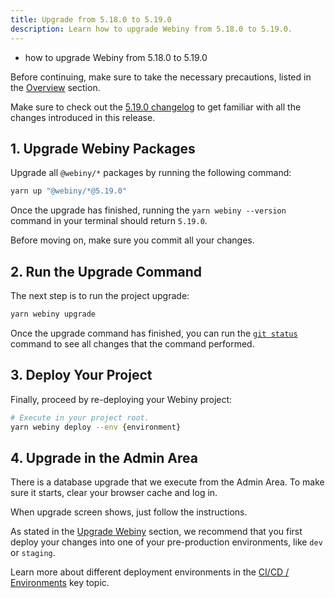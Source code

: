 ```yaml
---
title: Upgrade from 5.18.0 to 5.19.0
description: Learn how to upgrade Webiny from 5.18.0 to 5.19.0.
---
```



<Alert type="success" title="What you’ll learn">

- how to upgrade Webiny from 5.18.0 to 5.19.0

</Alert>

<Alert type="danger">

Before continuing, make sure to take the necessary precautions, listed in the [Overview](../../release-notes/upgrade-webiny#-precaution-measures) section.

</Alert>

<Alert type="info">

Make sure to check out the [5.19.0 changelog](/docs/{version}/release-notes/5.19.0/changelog) to get familiar with all the changes introduced in this release.

</Alert>

## 1. Upgrade Webiny Packages

Upgrade all `@webiny/*` packages by running the following command:

```bash
yarn up "@webiny/*@5.19.0"
```

Once the upgrade has finished, running the `yarn webiny --version` command in your terminal should return `5.19.0`.

<Alert type="info">

Before moving on, make sure you commit all your changes.

</Alert>

## 2. Run the Upgrade Command

The next step is to run the project upgrade:

```bash
yarn webiny upgrade
```

Once the upgrade command has finished, you can run the [`git status`](https://git-scm.com/docs/git-status) command to see all changes that the command performed.

## 3. Deploy Your Project

Finally, proceed by re-deploying your Webiny project:

```bash
# Execute in your project root.
yarn webiny deploy --env {environment}
```

## 4. Upgrade in the Admin Area

There is a database upgrade that we execute from the Admin Area. To make sure it starts, clear your browser cache and log in.

When upgrade screen shows, just follow the instructions.

<Alert type="warning">

As stated in the [Upgrade Webiny](../../release-notes/upgrade-webiny#pre-production-environments-first) section, we recommend that you first deploy your changes into one of your pre-production environments, like `dev` or `staging`.

</Alert>

<Alert type="success">

Learn more about different deployment environments in the [CI/CD / Environments](../../core-development-concepts/ci-cd/environments) key topic.

</Alert>
